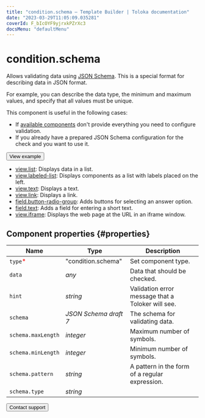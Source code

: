 ```yaml
---
title: "condition.schema — Template Builder | Toloka documentation"
date: "2023-03-29T11:05:09.035281"
coverId: F_bIcOYF9yjrxkPZrXc3
docsMenu: "defaultMenu"
---
```


# condition.schema

Allows validating data using [JSON Schema](https://json-schema.org/learn/getting-started-step-by-step.html). This is a special format for describing data in JSON format.

For example, you can describe the data type, the minimum and maximum values, and specify that all values must be unique.

This component is useful in the following cases:

- If [available components](/docs/template-builder/reference) don't provide everything you need to configure validation.
- If you already have a prepared JSON Schema configuration for the check and you want to use it.

<Button themeColor="light" view="default" size="l" type="link" url="https://ya.cc/t/CRZHc49y3xNssY">View example</Button>

<Cut title="Components used in the example">

- [view.list](/docs/template-builder/reference/view.list): Displays data in a list.
- [view.labeled-list](/docs/template-builder/reference/view.labeled-list): Displays components as a list with labels placed on the left.
- [view.text](/docs/template-builder/reference/view.text): Displays a text.
- [view.link](/docs/template-builder/reference/view.link): Displays a link.
- [field.button-radio-group](/docs/template-builder/reference/field.button-radio-group): Adds buttons for selecting an answer option.
- [field.text](/docs/template-builder/reference/field.text): Adds a field for entering a short text.
- [view.iframe](/docs/template-builder/reference/view.iframe): Displays the web page at the URL in an iframe window.

</Cut>

## Component properties {#properties}

**Name** | **Type** | **Description**
----- | ----- | -----
`type`<span style="color: red">\*</span> | "condition.schema" | Set component type.
`data` | _any_ | Data that should be checked.
`hint` | _string_ | Validation error message that a Toloker will see.
`schema` | _JSON Schema draft 7_ | The schema for validating data.
`schema.maxLength` | _integer_ | Maximum number of symbols.
`schema.minLength` | _integer_ | Minimum number of symbols.
`schema.pattern` | _string_ | A pattern in the form of a regular expression.
`schema.type` | _string_ | <ConditionSchemaTable1/>

<Button themeColor="light" view="default" size="l" type="link" url="/docs/guide/troubleshooting/support?form-source=template-builder-reference-condition-schema">Contact support</Button>